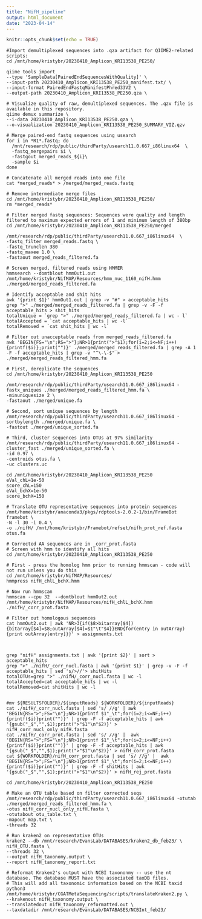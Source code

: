 ```yaml
---
title: "NifH_pipeline"
output: html_document
date: "2023-04-14"
---
```


```r
knitr::opts_chunk$set(echo = TRUE)
```

```seq
#Import demultiplexed sequences into .qza artifact for QIIME2-related scripts:
cd /mnt/home/kristybr/20230410_Amplicon_KRI13538_PE250/

qiime tools import 
--type 'SampleData[PairedEndSequencesWithQuality]' \
--input-path 20230410_Amplicon_KRI13538_PE250_manifest.txt/ \
--input-format PairedEndFastqManifestPhred33V2 \
--output-path 20230410_Amplicon_KRI13538_PE250.qza \

# Visualize quality of raw, demultiplexed sequences. The .qzv file is available in this repository. 
qiime demux summarize \
--i-data 20230410_Amplicon_KRI13538_PE250.qza \
--o-visualization 20230410_Amplicon_KRI13538_PE250_SUMMARY_VIZ.qzv
```


```merge
# Merge paired-end fastq sequences using usearch
for i in *R1*.fastq; do
  /mnt/research/rdp/public/thirdParty/usearch11.0.667_i86linux64  \
  -fastq_mergepairs $i \
  -fastqout merged_reads_${i}\
  -sample $i
done

# Concatenate all merged reads into one file
cat *merged_reads* > /merged/merged_reads.fastq

# Remove intermediate merge files
cd /mnt/home/kristybr/20230410_Amplicon_KRI13538_PE250/
rm *merged_reads*
```

```seq_filter
# Filter merged fastq sequences: Sequences were quality and length filtered to maximum expected errors of 1 and minimum length of 380bp 
cd /mnt/home/kristybr/20230410_Amplicon_KRI13538_PE250/merged

/mnt/research/rdp/public/thirdParty/usearch11.0.667_i86linux64  \
-fastq_filter merged_reads.fastq \
-fastq_trunclen 380 
-fastq_maxee 1.0 \
-fastaout merged_reads_filtered.fa
```

```Homolog
# Screen merged, filtered reads using HMMER
hmmsearch --domtblout hmmOut1.out /mnt/home/kristybr/NifMAP/Resources/hmm_nuc_1160_nifH.hmm ./merged/merged_reads_filtered.fa

# Identify acceptable and shit hits 
awk '{print $1}' hmmOut1.out | grep -v "#" > acceptable_hits
grep ">" ./merged/merged_reads_filtered.fa | grep -v -F -f acceptable_hits > shit_hits
totalUnique = `grep ">" ./merged/merged_reads_filtered.fa | wc - l`
totalAccepted = `cat acceptable_hits | wc -l`
totalRemoved = `cat shit_hits | wc -l`

# Filter out unacceptable reads from merged_reads_filtered.fa
awk 'BEGIN{FS="\n";RS=">"};NR>1{print(">"$1);for(i=2;i<=NF;i++){printf($i)};print("")}' ./merged/merged_reads_filtered.fa | grep -A 1 -F -f acceptable_hits | grep -v "^\-\-$" > ./merged/merged_reads_filtered_hmm.fa

```

```OTU
# First, dereplicate the sequences
cd /mnt/home/kristybr/20230410_Amplicon_KRI13538_PE250

/mnt/research/rdp/public/thirdParty/usearch11.0.667_i86linux64 -fastx_uniques ./merged/merged_reads_filtered_hmm.fa \
-minuniquesize 2 \
-fastaout ./merged/unique.fa 

# Second, sort unique sequences by length
/mnt/research/rdp/public/thirdParty/usearch11.0.667_i86linux64 -sortbylength ./merged/unique.fa \
-fastout ./merged/unique_sorted.fa

# Third, cluster sequences into OTUs at 97% similarity
/mnt/research/rdp/public/thirdParty/usearch11.0.667_i86linux64 -cluster_fast ./merged/unique_sorted.fa \
-id 0.97 \
-centroids otus.fa \
-uc clusters.uc
```

```OTU
cd /mnt/home/kristybr/20230410_Amplicon_KRI13538_PE250
eVal_chL=1e-50
score_chL=150
eVal_bchX=1e-50
score_bchX=150

# Translate OTU representative sequences into protein sequences
/mnt/home/kristybr/anaconda3/pkgs/rdptools-2.0.2-1/bin/FrameBot framebot \
-N -l 30 -i 0.4 \
-o ./nifH/ /mnt/home/kristybr/Framebot/refset/nifh_prot_ref.fasta otus.fa 
```

```Filter
# Corrected AA sequences are in _corr_prot.fasta
# Screen with hmm to identify all hits
cd /mnt/home/kristybr/20230410_Amplicon_KRI13538_PE250

# First - press the homolog hmm prior to running hmmscan - code will not run unless you do this
cd /mnt/home/kristybr/NifMAP/Resources/
hmmpress nifH_chlL_bchX.hmm

# Now run hmmscan
hmmscan --cpu 32  --domtblout hmmOut2.out /mnt/home/kristybr/NifMAP/Resources/nifH_chlL_bchX.hmm ./nifH/_corr_prot.fasta

# Filter out homologous sequences
cat hmmOut2.out | awk 'NR>3{if($8>bitarray[$4]){bitarray[$4]=$8;outArray[$4]=$1"\t"$4}}END{for(entry in outArray){print outArray[entry]}}' > assignments.txt



grep "nifH" assignments.txt | awk '{print $2}' | sort > acceptable_hits
grep ">" ./nifH/_corr_nucl.fasta | awk '{print $1}' | grep -v -F -f acceptable_hits | sed 's/>//'> shitHits
totalOTUs=grep ">" ./nifH/_corr_nucl.fasta | wc -l
totalAccepted=cat acceptable_hits | wc -l
totalRemoved=cat shitHits | wc -l


#mv ${RESULTSFOLDER}/${inputReads} ${WORKFOLDER}/${inputReads}
cat ./nifH/_corr_nucl.fasta | sed 's/ //g' | awk 'BEGIN{RS=">";FS="\n"};NR>1{printf $1"_\t";for(i=2;i<=NF;i++){printf($i)}print("")}' | grep -F -f acceptable_hits | awk '{gsub("_$","",$1);print(">"$1"\n"$2)}' > nifH_corr_nucl_only_nifH.fasta
cat ./nifH/_corr_prot.fasta | sed 's/ //g' |  awk 'BEGIN{RS=">";FS="\n"};NR>1{printf $1"_\t";for(i=2;i<=NF;i++){printf($i)}print("")}' | grep -F -f acceptable_hits | awk '{gsub("_$","",$1);print(">"$1"\n"$2)}' > nifH_corr_prot.fasta
cat ${WORKFOLDER}/nifH_corr_prot.fasta | sed 's/ //g' |  awk 'BEGIN{RS=">";FS="\n"};NR>1{printf $1"_\t";for(i=2;i<=NF;i++){printf($i)}print("")}' | grep -F -f shitHits | awk '{gsub("_$","",$1);print(">"$1"\n"$2)}' > nifH_rej_prot.fasta
```

```Construct
cd /mnt/home/kristybr/20230410_Amplicon_KRI13538_PE250

# Make an OTU table based on filter corrected seqs
/mnt/research/rdp/public/thirdParty/usearch11.0.667_i86linux64 -otutab ./merged/merged_reads_filtered_hmm.fa \
-otus nifH_corr_nucl_only_nifH.fasta \
-otutabout otu_table.txt \
-mapout map.txt \
-threads 32
```

```Assign
# Run kraken2 on representative OTUs
kraken2 --db /mnt/research/EvansLab/DATABASES/kraken2_db_feb23/ \
nifH_OTU.fasta \
--threads 32 \
--output nifH_taxonomy.output \
--report nifH_taxonomy_report.txt

# Reformat Kraken2's output with NCBI taxononmy -- use the nt database. The database MUST have the associated taxDB files. 
# This will add all taxonomic information based on the NCBI taxid
python3 /mnt/home/kristybr/CGATMetaSequencing/scripts/translateKraken2.py \
--krakenout nifH_taxonomy.output \
--translatedout nifH_taxonomy_reformatted.out \
--taxdatadir /mnt/research/EvansLab/DATABASES/NCBInt_feb23/
```